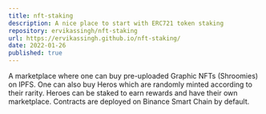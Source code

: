 ```yaml
---
title: nft-staking
description: A nice place to start with ERC721 token staking
repository: ervikassingh/nft-staking
url: https://ervikassingh.github.io/nft-staking/
date: 2022-01-26
published: true
---
```



A marketplace where one can buy pre-uploaded Graphic NFTs (Shroomies) on IPFS. One can also buy Heros which are randomly minted according to their rarity. Heroes can be staked to earn rewards and have their own marketplace. Contracts are deployed on Binance Smart Chain by default.
